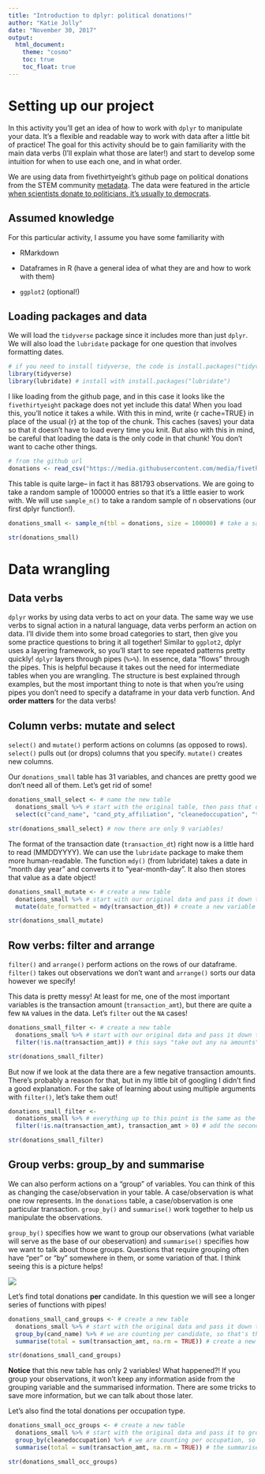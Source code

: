 ```yaml
---
title: "Introduction to dplyr: political donations!"
author: "Katie Jolly"
date: "November 30, 2017"
output: 
  html_document:
    theme: "cosmo"
    toc: true
    toc_float: true
---
```


# Setting up our project

In this activity you'll get an idea of how to work with `dplyr` to manipulate your data. It's a flexible and readable way to work with data after a little bit of practice! The goal for this activity should be to gain familiarity with the main data verbs (I'll explain what those are later!) and start to develop some intuition for when to use each one, and in what order. 

We are using data from fivethirtyeight's github page on political donations from the STEM community [metadata](https://github.com/fivethirtyeight/data/tree/master/science-giving). The data were featured in the article [when scientists donate to politicians, it's usually to democrats](https://fivethirtyeight.com/features/when-scientists-donate-to-politicians-its-usually-to-democrats/). 

## Assumed knowledge

For this particular activity, I assume you have some familiarity with

* RMarkdown

* Dataframes in R (have a general idea of what they are and how to work with them)

* `ggplot2` (optional!)

## Loading packages and data

We will load the `tidyverse` package since it includes more than just `dplyr`. We will also load the `lubridate` package for one question that involves formatting dates. 

```r
# if you need to install tidyverse, the code is install.packages("tidyverse")
library(tidyverse)
library(lubridate) # install with install.packages("lubridate")
```

I like loading from the github page, and in this case it looks like the `fivethirtyeight` package does not yet include this data! When you load this, you'll notice it takes a while. With this in mind, write {r cache=TRUE} in place of the usual {r} at the top of the chunk. This caches (saves) your data so that it doesn't have to load every time you knit. But also with this in mind, be careful that loading the data is the only code in that chunk! You don't want to cache other things. 

```r
# from the github url
donations <- read_csv("https://media.githubusercontent.com/media/fivethirtyeight/data/master/science-giving/science_federal_giving.csv")

```

This table is quite large-- in fact it has 881793 observations. We are going to take a random sample of 100000 entries so that it's a little easier to work with. We will use `sample_n()` to take a random sample of n observations (our first dplyr function!). 

```r
donations_small <- sample_n(tbl = donations, size = 100000) # take a sample of 100000 observations from the donations table. 
```

```r
str(donations_small)
```

# Data wrangling

## Data verbs

`dplyr` works by using data verbs to act on your data. The same way we use verbs to signal action in a natural language, data verbs perform an action on data. I'll divide them into some broad categories to start, then give you some practice questions to bring it all together! Similar to `ggplot2`, dplyr uses a layering framework, so you'll start to see repeated patterns pretty quickly! `dplyr` layers through pipes (`%>%`). In essence, data "flows" through the pipes. This is helpful because it takes out the need for intermediate tables when you are wrangling. The structure is best explained through examples, but the most important thing to note is that when you're using pipes you don't need to specify a dataframe in your data verb function. And **order matters** for the data verbs!

## Column verbs: mutate and select

`select()` and `mutate()` perform actions on columns (as opposed to rows). `select()` pulls out (or drops) columns that you specify. `mutate()` creates new columns.

Our `donations_small` table has 31 variables, and chances are pretty good we don't need all of them. Let's get rid of some!

```r
donations_small_select <- # name the new table
  donations_small %>% # start with the original table, then pass that down to the next function with a pipe (%>%)
  select(c("cand_name", "cand_pty_affiliation", "cleanedoccupation", "transaction_dt", "transaction_amt", "city", "state", "zip_code", "cycle")) # pass a vector of column names that you want to select from the original data. 

str(donations_small_select) # now there are only 9 variables!
```

The format of the transaction date (`transaction_dt`) right now is a little hard to read (MMDDYYYY). We can use the `lubridate` package to make them more human-readable. The function `mdy()` (from lubridate) takes a date in "month day year" and converts it to "year-month-day". It also then stores that value as a date object!

```r
donations_small_mutate <- # create a new table
  donations_small %>% # start with our original data and pass it down to the mutate function
  mutate(date_formatted = mdy(transaction_dt)) # create a new variable called date_formatted that is the output from the mdy() function

str(donations_small_mutate)
```

## Row verbs: filter and arrange

`filter()` and `arrange()` perform actions on the rows of our dataframe. `filter()` takes out observations we don't want and `arrange()` sorts our data however we specify!

This data is pretty messy! At least for me, one of the most important variables is the transaction amount (`transaction_amt`), but there are quite a few `NA` values in the data. Let's `filter` out the `NA` cases!

```r
donations_small_filter <- # create a new table
  donations_small %>% # start with our original data and pass it down to the mutate function
  filter(!is.na(transaction_amt)) # this says "take out any na amounts". The "!" means "not", so the whole function is finding any "not na" values

str(donations_small_filter)
```

But now if we look at the data there are a few negative transaction amounts. There's probably a reason for that, but in my little bit of googling I didn't find a good explanation. For the sake of learning about using multiple arguments with `filter()`, let's take them out!

```r
donations_small_filter <- 
  donations_small %>% # everything up to this point is the same as the last chunk
  filter(!is.na(transaction_amt), transaction_amt > 0) # add the second filter condition (positive amount) with a comma after the first condition. The comma means "and". To do "or" you can use "|". 

str(donations_small_filter)
```


## Group verbs: group_by and summarise

We can also perform actions on a "group" of variables. You can think of this as changing the case/observation in your table. A case/observation is what one row represents. In the `donations` table, a case/observation is one particular transaction. `group_by()` and `summarise()` work together to help us manipulate the observations. 

`group_by()` specifies how we want to group our observations (what variable will serve as the base of our obeservation) and `summarise()` specifies how we want to talk about those groups. Questions that require grouping often have "per" or "by" somewhere in them, or some variation of that. I think seeing this is a picture helps!

![](group_by_viz.JPG)

Let's find total donations **per** candidate. In this question we will see a longer series of functions with pipes!

```r
donations_small_cand_groups <- # create a new table
  donations_small %>% # start with the original data and pass it down to group_by
  group_by(cand_name) %>% # we are counting per candidate, so that's the grouping variable
  summarise(total = sum(transaction_amt, na.rm = TRUE)) # create a new variable that sums the transactions for each candidate (removing the na values with na.rm = TRUE) then save it as "total". The new variable name can be anything! You aren't bound to using "total". 

str(donations_small_cand_groups)
```

**Notice** that this new table has only 2 variables! What happened?! If you group your observations, it won't keep any information aside from the grouping variable and the summarised information. There are some tricks to save more information, but we can talk about those later.


Let's also find the total donations per occupation type. 

```r
donations_small_occ_groups <- # create a new table
  donations_small %>% # start with the original data and pass it to group_by
  group_by(cleanedoccupation) %>% # we are counting per occupation, so that's the grouping variable
  summarise(total = sum(transaction_amt, na.rm = TRUE)) # the summarise function is the exact same as the one above! Even though we are using different groupings. 

str(donations_small_occ_groups)
```

